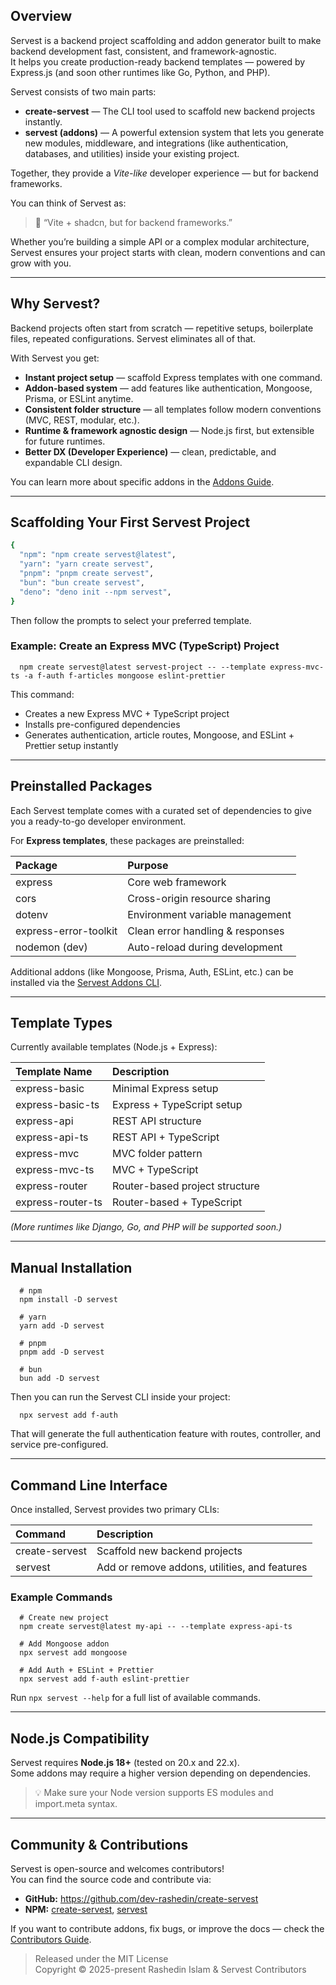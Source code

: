 ## Overview

Servest is a backend project scaffolding and addon generator built to make backend development fast, consistent, and framework-agnostic.  
 It helps you create production-ready backend templates — powered by Express.js (and soon other runtimes like Go, Python, and PHP).

Servest consists of two main parts:

- **create-servest** — The CLI tool used to scaffold new backend projects instantly.
- **servest (addons)** — A powerful extension system that lets you generate new modules, middleware, and integrations (like authentication, databases, and utilities) inside your existing project.

Together, they provide a _Vite-like_ developer experience — but for backend frameworks.

You can think of Servest as:

> 🧱 “Vite + shadcn, but for backend frameworks.”

Whether you’re building a simple API or a complex modular architecture, Servest ensures your project starts with clean, modern conventions and can grow with you.

---

## Why Servest?

Backend projects often start from scratch — repetitive setups, boilerplate files, repeated configurations. Servest eliminates all of that.

With Servest you get:

- **Instant project setup** — scaffold Express templates with one command.
- **Addon-based system** — add features like authentication, Mongoose, Prisma, or ESLint anytime.
- **Consistent folder structure** — all templates follow modern conventions (MVC, REST, modular, etc.).
- **Runtime & framework agnostic design** — Node.js first, but extensible for future runtimes.
- **Better DX (Developer Experience)** — clean, predictable, and expandable CLI design.

You can learn more about specific addons in the [Addons Guide](/addons).

---

## Scaffolding Your First Servest Project

```bash
{
  "npm": "npm create servest@latest",
  "yarn": "yarn create servest",
  "pnpm": "pnpm create servest",
  "bun": "bun create servest",
  "deno": "deno init --npm servest",
}
```

Then follow the prompts to select your preferred template.

### Example: Create an Express MVC (TypeScript) Project

      npm create servest@latest servest-project -- --template express-mvc-ts -a f-auth f-articles mongoose eslint-prettier

This command:

- Creates a new Express MVC + TypeScript project
- Installs pre-configured dependencies
- Generates authentication, article routes, Mongoose, and ESLint + Prettier setup instantly

---

## Preinstalled Packages

Each Servest template comes with a curated set of dependencies to give you a ready-to-go developer environment.

For **Express templates**, these packages are preinstalled:

| Package               | Purpose                          |
| :-------------------- | :------------------------------- |
| express               | Core web framework               |
| cors                  | Cross-origin resource sharing    |
| dotenv                | Environment variable management  |
| express-error-toolkit | Clean error handling & responses |
| nodemon (dev)         | Auto-reload during development   |

Additional addons (like Mongoose, Prisma, Auth, ESLint, etc.) can be installed via the [Servest Addons CLI](/addons).

---

## Template Types

Currently available templates (Node.js + Express):

| Template Name     | Description                    |
| :---------------- | :----------------------------- |
| express-basic     | Minimal Express setup          |
| express-basic-ts  | Express + TypeScript setup     |
| express-api       | REST API structure             |
| express-api-ts    | REST API + TypeScript          |
| express-mvc       | MVC folder pattern             |
| express-mvc-ts    | MVC + TypeScript               |
| express-router    | Router-based project structure |
| express-router-ts | Router-based + TypeScript      |

_(More runtimes like Django, Go, and PHP will be supported soon.)_

---

## Manual Installation

      # npm
      npm install -D servest

      # yarn
      yarn add -D servest

      # pnpm
      pnpm add -D servest

      # bun
      bun add -D servest

Then you can run the Servest CLI inside your project:

      npx servest add f-auth

That will generate the full authentication feature with routes, controller, and service pre-configured.

---

## Command Line Interface

Once installed, Servest provides two primary CLIs:

| Command        | Description                                   |
| :------------- | :-------------------------------------------- |
| create-servest | Scaffold new backend projects                 |
| servest        | Add or remove addons, utilities, and features |

### Example Commands

      # Create new project
      npm create servest@latest my-api -- --template express-api-ts

      # Add Mongoose addon
      npx servest add mongoose

      # Add Auth + ESLint + Prettier
      npx servest add f-auth eslint-prettier

Run `npx servest --help` for a full list of available commands.

---

## Node.js Compatibility

Servest requires **Node.js 18+** (tested on 20.x and 22.x).  
 Some addons may require a higher version depending on dependencies.

> 💡 Make sure your Node version supports ES modules and import.meta syntax.

---

## Community & Contributions

Servest is open-source and welcomes contributors!  
 You can find the source code and contribute via:

- **GitHub:** https://github.com/dev-rashedin/create-servest
- **NPM:** [create-servest](https://www.npmjs.com/package/create-servest), [servest](https://www.npmjs.com/package/servest)

If you want to contribute addons, fix bugs, or improve the docs — check the [Contributors Guide](/community/contributing).

> Released under the MIT License  
> Copyright © 2025-present Rashedin Islam & Servest Contributors
